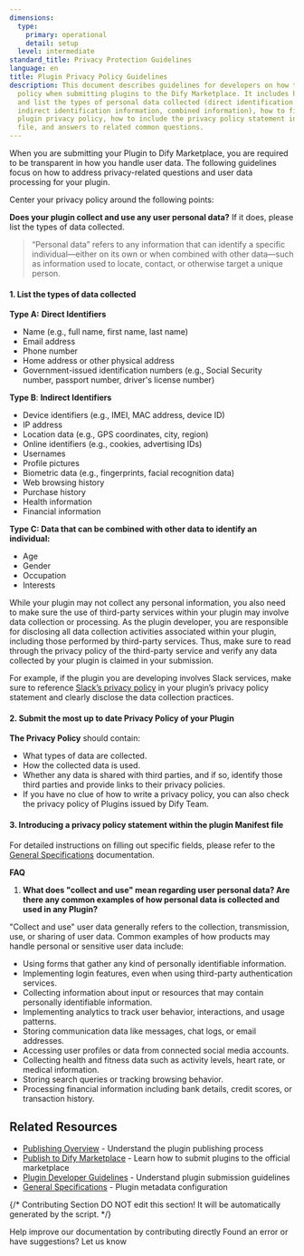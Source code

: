 ```yaml
---
dimensions:
  type:
    primary: operational
    detail: setup
  level: intermediate
standard_title: Privacy Protection Guidelines
language: en
title: Plugin Privacy Policy Guidelines
description: This document describes guidelines for developers on how to write a privacy
  policy when submitting plugins to the Dify Marketplace. It includes how to identify
  and list the types of personal data collected (direct identification information,
  indirect identification information, combined information), how to fill out the
  plugin privacy policy, how to include the privacy policy statement in the Manifest
  file, and answers to related common questions.
---
```


When you are submitting your Plugin to Dify Marketplace, you are required to be transparent in how you handle user data. The following guidelines focus on how to address privacy-related questions and user data processing for your plugin.

Center your privacy policy around the following points:

**Does your plugin collect and use any user personal data?**  If it does, please list the types of data collected.

> “Personal data” refers to any information that can identify a specific individual—either on its own or when combined with other data—such as information used to locate, contact, or otherwise target a unique person.

#### 1. List the types of data collected

**Type A:** **Direct Identifiers**

* Name (e.g., full name, first name, last name)
* Email address
* Phone number
* Home address or other physical address
* Government-issued identification numbers (e.g., Social Security number, passport number, driver's license number)

**Type B**: **Indirect Identifiers**

* Device identifiers (e.g., IMEI, MAC address, device ID)
* IP address
* Location data (e.g., GPS coordinates, city, region)
* Online identifiers (e.g., cookies, advertising IDs)
* Usernames
* Profile pictures
* Biometric data (e.g., fingerprints, facial recognition data)
* Web browsing history
* Purchase history
* Health information
* Financial information

**Type C: Data that can be combined with other data to identify an individual:**

* Age
* Gender
* Occupation
* Interests

While your plugin may not collect any personal information, you also need to make sure the use of third-party services within your plugin may involve data collection or processing. As the plugin developer, you are responsible for disclosing all data collection activities associated within your plugin, including those performed by third-party services. Thus, make sure to read through the privacy policy of the third-party service and verify any data collected by your plugin is claimed in your submission.

For example, if the plugin you are developing involves Slack services, make sure to reference [Slack’s privacy policy](https://slack.com/trust/privacy/privacy-policy) in your plugin’s privacy policy statement and clearly disclose the data collection practices.

#### **2. Submit the most up to date Privacy Policy of your Plugin**

**The Privacy Policy** should contain:

* What types of data are collected.
* How the collected data is used.
* Whether any data is shared with third parties, and if so, identify those third parties and provide links to their privacy policies.
* If you have no clue of how to write a privacy policy, you can also check the privacy policy of Plugins issued by Dify Team.

#### 3. Introducing a privacy policy statement within the plugin Manifest file

For detailed instructions on filling out specific fields, please refer to the [General Specifications](/plugin_dev_en/0411-general-specifications) documentation.

**FAQ**

1. **What does "collect and use" mean regarding user personal data? Are there any common examples of how personal data is collected and used in any Plugin?**

"Collect and use" user data generally refers to the collection, transmission, use, or sharing of user data. Common examples of how products may handle personal or sensitive user data include:

* Using forms that gather any kind of personally identifiable information.
* Implementing login features, even when using third-party authentication services.
* Collecting information about input or resources that may contain personally identifiable information.
* Implementing analytics to track user behavior, interactions, and usage patterns.
* Storing communication data like messages, chat logs, or email addresses.
* Accessing user profiles or data from connected social media accounts.
* Collecting health and fitness data such as activity levels, heart rate, or medical information.
* Storing search queries or tracking browsing behavior.
* Processing financial information including bank details, credit scores, or transaction history.

## Related Resources

- [Publishing Overview](/plugin_dev_en/0321-release-overview) - Understand the plugin publishing process
- [Publish to Dify Marketplace](/plugin_dev_en/0322-release-to-dify-marketplace) - Learn how to submit plugins to the official marketplace
- [Plugin Developer Guidelines](/plugin_dev_en/0312-contributor-covenant-code-of-conduct) - Understand plugin submission guidelines
- [General Specifications](/plugin_dev_en/0411-general-specifications) - Plugin metadata configuration

{/*
Contributing Section
DO NOT edit this section!
It will be automatically generated by the script.
*/}

<CardGroup cols="2">
    <Card
        title="Edit this page"
        icon="pen-to-square"
        href="https://github.com/langgenius/dify-docs-mintlify/edit/main/plugin_dev_en/0312-privacy-protection-guidelines.mdx"
    >
        Help improve our documentation by contributing directly
    </Card>
    <Card
        title="Report an issue"
        icon="github"
        href="https://github.com/langgenius/dify-docs-mintlify/issues/new?title=Documentation%20Issue%3A%20privacy-protection-guideli&body=%23%23%20Issue%20Description%0A%3C%21--%20Please%20briefly%20describe%20the%20issue%20you%20found%20--%3E%0A%0A%23%23%20Page%20Link%0Ahttps%3A%2F%2Fgithub.com%2Flanggenius%2Fdify-docs-mintlify%2Fblob%2Fmain%2Fplugin_dev_en%2F0312-privacy-protection-guidelines.mdx%0A%0A%23%23%20Suggested%20Changes%0A%3C%21--%20If%20you%20have%20specific%20suggestions%20for%20changes%2C%20please%20describe%20them%20here%20--%3E%0A%0A%3C%21--%20Thank%20you%20for%20helping%20improve%20our%20documentation%21%20--%3E"
    >
        Found an error or have suggestions? Let us know
    </Card>
</CardGroup>
